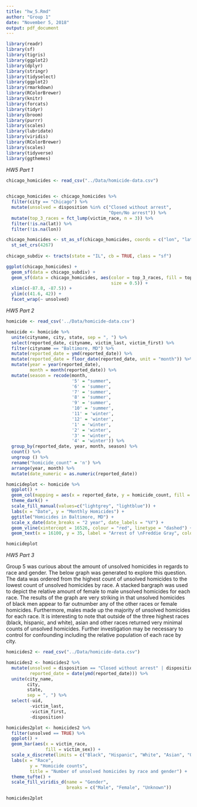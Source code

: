 ```yaml
---
title: "hw_5.Rmd"
author: "Group 1"
date: "November 5, 2018"
output: pdf_document
---
```


```r
library(readr)
library(sf)
library(tigris)
library(ggplot2)  
library(dplyr)
library(stringr)
library(tidyselect)
library(ggplot2)
library(rmarkdown)
library(RColorBrewer)
library(knitr)
library(forcats)
library(tidyr)
library(broom)
library(purrr)
library(scales)
library(lubridate)
library(viridis)
library(RColorBrewer)
library(scales)
library(tidyverse)
library(ggthemes)
```

*HW5 Part 1*

```r


chicago_homicides <- read_csv("../Data/homicide-data.csv")
  

chicago_homicides <- chicago_homicides %>% 
  filter(city == "Chicago") %>% 
  mutate(unsolved = disposition %in% c("Closed without arrest", 
                                       "Open/No arrest")) %>% 
  mutate(top_3_races = fct_lump(victim_race, n = 3)) %>% 
  filter(!is.na(lat)) %>% 
  filter(!is.na(lon))

chicago_homicides <- st_as_sf(chicago_homicides, coords = c("lon", "lat")) %>% 
  st_set_crs(4267)
  
chicago_subdiv <- tracts(state = "IL", cb = TRUE, class = "sf")

ggplot(chicago_homicides) +
  geom_sf(data = chicago_subdiv) +
  geom_sf(data = chicago_homicides, aes(color = top_3_races, fill = top_3_races, 
                                        size = 0.5)) +
  xlim(c(-87.8, -87.5)) + 
  ylim(c(41.6, 42)) +
  facet_wrap(~ unsolved)

```

*HW5 Part 2*

```r

homicide <- read_csv('../Data/homicide-data.csv') 

homicide <- homicide %>% 
  unite(cityname, city, state, sep = ", ") %>% 
  select(reported_date, cityname, victim_last, victim_first) %>% 
  filter(cityname == "Baltimore, MD") %>% 
  mutate(reported_date = ymd(reported_date)) %>% 
  mutate(reported_date = floor_date(reported_date, unit = "month")) %>% 
  mutate(year = year(reported_date),
         month = month(reported_date)) %>% 
  mutate(season = recode(month, 
                         '5' = "summer",
                         '6' = 'summer',
                         '7' = 'summer',
                         '8' = 'summer',
                         '9' = 'summer',
                         '10' = 'summer',
                         '11' = 'winter',
                         '12' = 'winter',
                         '1' = 'winter',
                         '2' = 'winter',
                         '3' = 'winter',
                         '4' = 'winter')) %>% 
  group_by(reported_date, year, month, season) %>% 
  count() %>% 
  ungroup () %>% 
  rename("homicide_count" = 'n') %>% 
  arrange(year, month) %>% 
  mutate(date_numeric = as.numeric(reported_date))

homicideplot <- homicide %>% 
  ggplot() +
  geom_col(mapping = aes(x = reported_date, y = homicide_count, fill = season), color = "darkgrey") +
  theme_dark() +
  scale_fill_manual(values=c("lightgrey", "lightblue")) +
  labs(x = "Date", y = "Monthly Homicides") +
  ggtitle("Homicides in Baltimore, MD") +
  scale_x_date(date_breaks = "2 year", date_labels = "%Y") +
  geom_vline(xintercept = 16526, colour = "red", linetype = "dashed") +
  geom_text(x = 16100, y = 35, label = "Arrest of \nFreddie Gray", color = "lightgrey", size = 3)

homicideplot

```

*HW5 Part 3*

Group 5 was curious about the amount of unsolved homicides in regards to race and gender.  The below graph was generated to explore this question.  The data was ordered from the highest count of unsolved homicides to the lowest count of unsolved homicides by race.  A stacked bargraph was used to depict the relative amount of female to male unsolved homicides for each race.  The results of the graph are very striking in that unsolved homicides of black men appear to far outnumber any of the other races or female homicides.  Furthermore, males made up the majority of unsolved homicides for each race.  It is interesting to note that outside of the three highest races (black, hispanic, and white), asian and other races returned very minimal counts of unsolved homicides.  Further investigation may be necessary to control for confounding including the relative population of each race by city. 

```r

homicides2 <- read_csv("../Data/homicide-data.csv")

homicides2 <- homicides2 %>% 
  mutate(unsolved = disposition == "Closed without arrest" | disposition == "Open/No arrest",
         reported_date = date(ymd(reported_date))) %>%
  unite(city_name,
        city,
        state,
        sep = ", ") %>% 
  select(-uid,
         -victim_last,
         -victim_first,
         -disposition)
```

```r
homicides2plot <- homicides2 %>% 
  filter(unsolved == TRUE) %>% 
  ggplot() +
  geom_bar(aes(x = victim_race,
               fill = victim_sex)) +
  scale_x_discrete(limits = c("Black", "Hispanic", "White", "Asian", "Other", "Unknown")) +
  labs(x = "Race",
         y = "Homicide counts",
         title = "Number of unsolved homicides by race and gender") +
  theme_tufte() +
  scale_fill_viridis_d(name = "Gender",
                       breaks = c("Male", "Female", "Unknown")) 

homicides2plot
```



